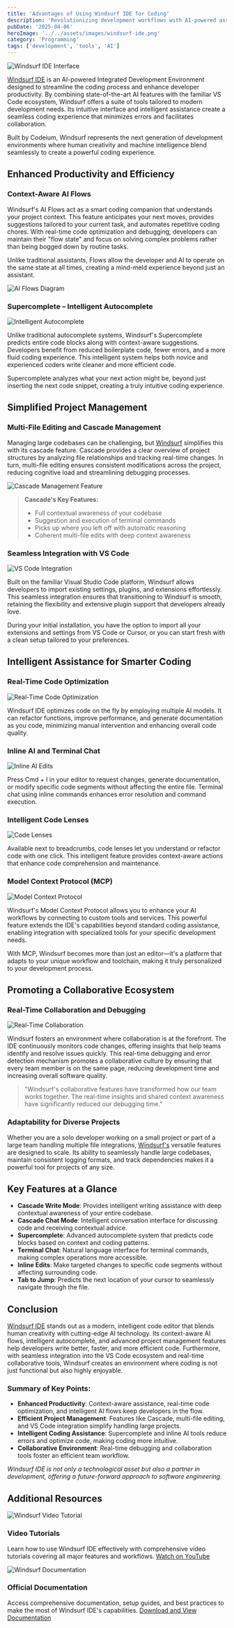 ```yaml
---
title: 'Advantages of Using Windsurf IDE for Coding'
description: 'Revolutionizing development workflows with AI-powered assistance'
pubDate: '2025-04-06'
heroImage: '../../assets/images/windsurf-ide.png'
category: 'Programming'
tags: ['development', 'tools', 'AI']
---
```




![Windsurf IDE Interface](https://exafunction.github.io/public/images/windsurf/windsurf-ide.png)

[Windsurf IDE](https://windsurf.com/refer?referral_code=9ba6fb3a9b) is an AI-powered Integrated Development Environment designed to streamline the coding process and enhance developer productivity. By combining state-of-the-art AI features with the familiar VS Code ecosystem, Windsurf offers a suite of tools tailored to modern development needs. Its intuitive interface and intelligent assistance create a seamless coding experience that minimizes errors and facilitates collaboration.

Built by Codeium, Windsurf represents the next generation of development environments where human creativity and machine intelligence blend seamlessly to create a powerful coding experience.

## Enhanced Productivity and Efficiency

### Context-Aware AI Flows

Windsurf's AI Flows act as a smart coding companion that understands your project context. This feature anticipates your next moves, provides suggestions tailored to your current task, and automates repetitive coding chores. With real-time code optimization and debugging, developers can maintain their "flow state" and focus on solving complex problems rather than being bogged down by routine tasks.

Unlike traditional assistants, Flows allow the developer and AI to operate on the same state at all times, creating a mind-meld experience beyond just an assistant.

![AI Flows Diagram](https://exafunction.github.io/public/images/flows/flows-diagram.png)

### Supercomplete – Intelligent Autocomplete

![Intelligent Autocomplete](https://miro.medium.com/v2/resize:fit:1400/1*ZDaPK2e53FV0kDXAVxAPMg.png)

Unlike traditional autocomplete systems, Windsurf's Supercomplete predicts entire code blocks along with context-aware suggestions. Developers benefit from reduced boilerplate code, fewer errors, and a more fluid coding experience. This intelligent system helps both novice and experienced coders write cleaner and more efficient code.

Supercomplete analyzes what your next action might be, beyond just inserting the next code snippet, creating a truly intuitive coding experience.

## Simplified Project Management

### Multi-File Editing and Cascade Management

Managing large codebases can be challenging, but [Windsurf](https://windsurf.com/refer?referral_code=9ba6fb3a9b) simplifies this with its cascade feature. Cascade provides a clear overview of project structures by analyzing file relationships and tracking real-time changes. In turn, multi-file editing ensures consistent modifications across the project, reducing cognitive load and streamlining debugging processes.

![Cascade Management Feature](https://cdn.thenewstack.io/media/2025/01/5fca8da5-windsurfermain.jpg)

> **Cascade's Key Features:**
> - Full contextual awareness of your codebase
> - Suggestion and execution of terminal commands
> - Picks up where you left off with automatic reasoning
> - Coherent multi-file edits with deep context awareness

### Seamless Integration with VS Code

![VS Code Integration](https://miro.medium.com/v2/resize:fit:1200/1*c8ivcNbXdmPh7md3y0_SQg.gif)

Built on the familiar Visual Studio Code platform, Windsurf allows developers to import existing settings, plugins, and extensions effortlessly. This seamless integration ensures that transitioning to Windsurf is smooth, retaining the flexibility and extensive plugin support that developers already love.

During your initial installation, you have the option to import all your extensions and settings from VS Code or Cursor, or you can start fresh with a clean setup tailored to your preferences.

## Intelligent Assistance for Smarter Coding

### Real-Time Code Optimization

![Real-Time Code Optimization](https://www.geeky-gadgets.com/wp-content/uploads/2024/11/windsurf-ai-ide-coding-assistant-overview.webp)

Windsurf IDE optimizes code on the fly by employing multiple AI models. It can refactor functions, improve performance, and generate documentation as you code, minimizing manual intervention and enhancing overall code quality.

### Inline AI and Terminal Chat

![Inline AI Edits](https://codeium.com/static/images/windsurf/feature-command.png)

Press Cmd + I in your editor to request changes, generate documentation, or modify specific code segments without affecting the entire file. Terminal chat using inline commands enhances error resolution and command execution.

### Intelligent Code Lenses

![Code Lenses](https://codeium.com/static/images/windsurf/feature-codelenses.png)

Available next to breadcrumbs, code lenses let you understand or refactor code with one click. This intelligent feature provides context-aware actions that enhance code comprehension and maintenance.

### Model Context Protocol (MCP)

![Model Context Protocol](https://codeium.com/static/images/windsurf/feature-mcp.png)

Windsurf's Model Context Protocol allows you to enhance your AI workflows by connecting to custom tools and services. This powerful feature extends the IDE's capabilities beyond standard coding assistance, enabling integration with specialized tools for your specific development needs.

With MCP, Windsurf becomes more than just an editor—it's a platform that adapts to your unique workflow and toolchain, making it truly personalized to your development process.

## Promoting a Collaborative Ecosystem

### Real-Time Collaboration and Debugging

![Real-Time Collaboration](https://aitechnologyreviews.com/wp-content/uploads/2024/12/windsurf-copy.png)

Windsurf fosters an environment where collaboration is at the forefront. The IDE continuously monitors code changes, offering insights that help teams identify and resolve issues quickly. This real-time debugging and error detection mechanism promotes a collaborative culture by ensuring that every team member is on the same page, reducing development time and increasing overall software quality.

> "Windsurf's collaborative features have transformed how our team works together. The real-time insights and shared context awareness have significantly reduced our debugging time."

### Adaptability for Diverse Projects

Whether you are a solo developer working on a small project or part of a large team handling multiple file integrations, [Windsurf's](https://windsurf.com/refer?referral_code=9ba6fb3a9b) versatile features are designed to scale. Its ability to seamlessly handle large codebases, maintain consistent logging formats, and track dependencies makes it a powerful tool for projects of any size.

## Key Features at a Glance

- **Cascade Write Mode**: Provides intelligent writing assistance with deep contextual awareness of your entire codebase.
- **Cascade Chat Mode**: Intelligent conversation interface for discussing code and receiving contextual advice.
- **Supercomplete**: Advanced autocomplete system that predicts code blocks based on context and coding patterns.
- **Terminal Chat**: Natural language interface for terminal commands, making complex operations more accessible.
- **Inline Edits**: Make targeted changes to specific code segments without affecting surrounding code.
- **Tab to Jump**: Predicts the next location of your cursor to seamlessly navigate through the file.

## Conclusion

[Windsurf IDE](https://windsurf.com/refer?referral_code=9ba6fb3a9b) stands out as a modern, intelligent code editor that blends human creativity with cutting-edge AI technology. Its context-aware AI flows, intelligent autocomplete, and advanced project management features help developers write better, faster, and more efficient code. Furthermore, with seamless integration into the VS Code ecosystem and real-time collaborative tools, Windsurf creates an environment where coding is not just functional but also highly enjoyable.

### Summary of Key Points:

- **Enhanced Productivity**: Context-aware assistance, real-time code optimization, and intelligent AI flows keep developers in the flow.
- **Efficient Project Management**: Features like Cascade, multi-file editing, and VS Code integration simplify handling large projects.
- **Intelligent Coding Assistance**: Supercomplete and inline AI tools reduce errors and optimize code, making coding more intuitive.
- **Collaborative Environment**: Real-time debugging and collaboration tools foster an efficient team workflow.

*Windsurf IDE is not only a technological asset but also a partner in development, offering a future-forward approach to software engineering.*

## Additional Resources

![Windsurf Video Tutorial](https://i.ytimg.com/vi/_pFqyBoLGS0/maxresdefault.jpg)

### Video Tutorials
Learn how to use Windsurf IDE effectively with comprehensive video tutorials covering all major features and workflows. [Watch on YouTube](https://www.youtube.com/watch?v=_pFqyBoLGS0)

![Windsurf Documentation](https://dropinblog.net/34256781/files/landing.jpeg)

### Official Documentation
Access comprehensive documentation, setup guides, and best practices to make the most of Windsurf IDE's capabilities. [Download and View Documentation](https://windsurf.com/refer?referral_code=9ba6fb3a9b)